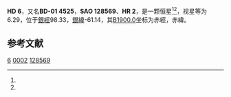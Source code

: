 {{Starbox begin
| name = HD 6
}}
{{Starbox observe
| epoch = [[J2000.0|J2000.0]]
| constell = {{星座名待查}}<ref name=SIMBAD>{{cite web
 | url=http://simbad.u-strasbg.fr/simbad/sim-id?Ident=HR+2
 | title =Pulsating variable Star
 | publisher=Centre de Données astronomiques de Strasbourg
 | work=SIMBAD
 | accessdate=2012-07-13}}</ref><ref name=DATA>{{cite web
 | url=http://vizier.u-strasbg.fr/viz-bin/VizieR-5?-out.add=.&-source=5050&-corr=PK=HR&-out.max=9999&HR=2
 | title=VizieR Detailed Page
 | accessdate=2012-07-13
 | archive-date=2016-03-05
 | archive-url=https://web.archive.org/web/20160305025946/http://vizier.u-strasbg.fr/viz-bin/VizieR-5?-out.add=.&-source=5050&-corr=PK=HR&-out.max=9999&HR=2
 | dead-url=no
 }}</ref>
| 星官 = 
| ra = {{RA|0|5|3.8}}<ref name=SIMBAD /><ref name=DATA />
| dec = {{DEC|-0|30|11}}<ref name=SIMBAD /><ref name=DATA />
| appmag_v = 6.29<ref name=SIMBAD /><ref name=DATA />
}}
{{Starbox character
| class = gG9<ref name=SIMBAD /><ref name=DATA />
| b-v = 1.1<ref name=SIMBAD /><ref name=DATA />
| u-b = 1.02<ref name=SIMBAD /><ref name=DATA />
| r-i = <ref name=SIMBAD /><ref name=DATA />
| variable = 
}}
{{Starbox astrometry
| radial_v = 1.02
| prop_mo_ra = 14
| parallax = 
| p_error = 
}}
{{Starbox catalog
| names =BD-01 4525，[[SAO星表|SAO]] 128569，[[HD星表|HD]] 6，[[HR星表|HR]] 2}}
{{Starbox reference |Simbad=HR+2}}
{{Starbox end}}

'''HD 6'''，又名'''BD-01 4525'''，'''SAO 128569'''、'''HR 2'''，是一颗恒星<ref name=SIMBAD /><ref name=DATA />，视星等为6.29，位于[[銀道座標系|銀經]]98.33，[[銀道座標系|銀緯]]-61.14，其[[B1900.0|B1900.0]]坐标为赤經{{RA|23|59|56.2}}，赤緯{{DEC|-1|-61.14|30}}。

== 参考文献 ==
{{reflist}}


[[Category:HD和HDE天體|6]]
[[Category:HR天體|0002]]
[[Category:SAO天體|128569]]